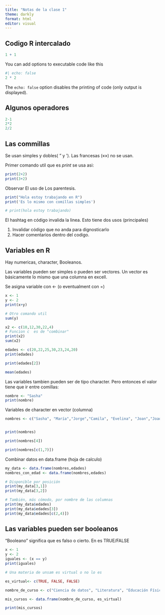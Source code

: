 ```yaml
---
title: "Notas de la clase 1"
theme: darkly
format: html
editor: visual
---
```


## Codigo R intercalado

```r
1 + 1
```

You can add options to executable code like this

```r
#| echo: false
2 * 2
```

The `echo: false` option disables the printing of code (only output is displayed).

## Algunos operadores

```r
2-1
2*2
2/2
```

## Las commillas

Se usan simples y dobles( " y '). Las francesas («») no se usan.

Primer comando util que es *print* se usa asi:

```r
print(2+2)
print(3+2)

```

Observar El uso de Los parentesis.

```r
print("Hola estoy trabajando en R")
print('Es lo mismo con comillas simples')
```

```r
# print(hola estoy trabajando)
```

El hashtag en código invalida la linea. Esto tiene dos usos (principales)

1.  Invalidar código que no anda para dignosticarlo
2.  Hacer comentarios dentro del codigo.

## Variables en R

Hay numericas, character, Booleanos.

Las variables pueden ser simples o pueden ser vectores. Un vector es básicamente lo mismo que una columna en excell.

Se asigna variable con \<- (o eventualment con =)

```r

x <- 1
y <- 2
print(x+y)

# Otro comando util
sum(y)
```

```r
x2 <- c(10,12,30,22,4)
# Funcion c  es de "combinar"
print(x2)
sum(x2)
```

```r
edades <- c(20,22,25,30,23,24,20)
print(edades)
```

```r
print(edades[2])
```

```r
mean(edades)
```

Las variables tambien pueden ser de tipo character. Pero entonces el valor tiene que ir entre comillas:

```r
nombre <- "Sasha"
print(nombre)
```

Variables de character en vector (columna)

```r
nombres <- c("Sasha", "María","Jorge","Camila", "Evelina", "Joan","Joaquín")


print(nombres)

print(nombres[4])
```

```r
print(nombres[c(1,7)])
```

Combinar datos en data.frame (hoja de calculo)

```r
my_data <- data.frame(nombres,edades)
nombres_con_edad <- data.frame(nombres,edades)
```

```r
# Disponible por posición
print(my_data[3,1])
print(my_data[3,2])

# También, más cómodo, por nombre de las columnas
print(my_data$edades)
print(my_data$edades[3])
print(my_data$edades[c(2,4)])


```

## Las variables pueden ser booleanos

"Booleano" significa que es falso o cierto. En es TRUE/FALSE

```r
x <- 1
y <- 2
iguales <- (x == y)
print(iguales)

```

```r
# Una materia de unsam es virtual o no lo es

es_virtual<- c(TRUE, FALSE, FALSE)

nombre_de_curso <- c("Ciencia de datos", "Literatura", "Educación Física")

mis_cursos <- data.frame(nombre_de_curso, es_virtual)
```

```r
print(mis_cursos)
```
